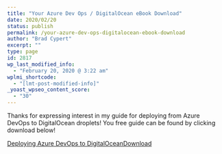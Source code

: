 ```yaml
---
title: "Your Azure Dev Ops / DigitalOcean eBook Download"
date: 2020/02/20
status: publish
permalink: /your-azure-dev-ops-digitalocean-ebook-download
author: "Brad Cypert"
excerpt: ""
type: page
id: 2817
wp_last_modified_info:
  - "February 20, 2020 @ 3:22 am"
wplmi_shortcode:
  - "[lmt-post-modified-info]"
_yoast_wpseo_content_score:
  - "30"
---
```


Thanks for expressing interest in my guide for deploying from Azure DevOps to DigitalOcean droplets! You free guide can be found by clicking download below!

[Deploying Azure DevOps to DigitalOcean](/post_images/DeployingAzureDevOpstoDigitalOcean_3374.pdf)[Download](/post_images/DeployingAzureDevOpstoDigitalOcean_3374.pdf)
